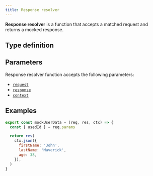 ```yaml
---
title: Response resolver
---
```


**Response resolver** is a function that accepts a matched request and returns a mocked response.

## Type definition

<GitHubRepo url="https://github.com/open-draft/msw" />

## Parameters

Response resolver function accepts the following parameters:

- [`request`](/docs/basics/response-resolver/request)
- [`response`](/docs/basics/response-resolver/response)
- [`context`](/docs/basics/response-resolver/context)

## Examples

```js
export const mockUserData = (req, res, ctx) => {
  const { usedId } = req.params

  return res(
    ctx.json({
      firstName: 'John',
      lastName: 'Maverick',
      age: 38,
    }),
  )
}
```
